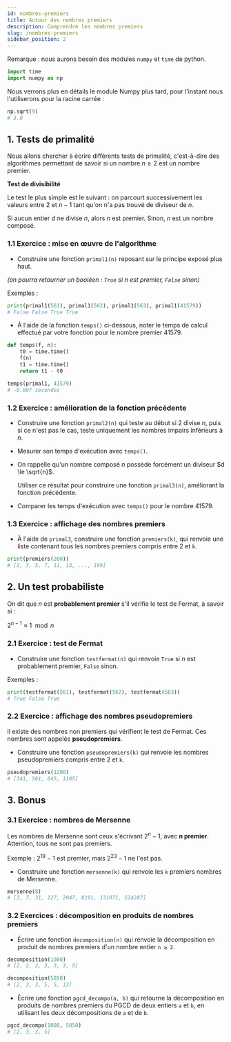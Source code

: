 ```yaml
---
id: nombres-premiers
title: Autour des nombres premiers
description: Comprendre les nombres premiers
slug: /nombres-premiers
sidebar_position: 2
---
```


Remarque : nous aurons besoin des modules `numpy` et `time` de python.

```python
import time
import numpy as np
```

Nous verrons plus en détails le module Numpy plus tard, pour l'instant nous l'utiliserons pour la racine carrée :

```python
np.sqrt(9)
# 3.0
```

## 1. Tests de primalité

Nous allons chercher à écrire différents tests de primalité, c'est-à-dire des algorithmes permettant de savoir si un nombre $n \ge 2$ est un nombre premier.

**Test de divisibilité**

Le test le plus simple est le suivant : on parcourt successivement les valeurs entre 2 et $n - 1$ tant qu'on n'a pas trouvé de diviseur de $n$.

Si aucun entier $d$ ne divise $n$, alors $n$ est premier. Sinon, $n$ est un nombre composé.

### 1.1 Exercice : mise en œuvre de l'algorithme

- Construire une fonction `primal1(n)` reposant sur le principe exposé plus haut.

*(on pourra retourner un booléen : `True` si $n$ est premier, `False` sinon)*

Exemples :

```python
print(primal1(561), primal1(562), primal1(563), primal1(41579))
# False False True True
```

- À l'aide de la fonction `temps()` ci-dessous, noter le temps de calcul effectué par votre fonction pour le nombre premier 41579.

```python
def temps(f, n):
    t0 = time.time()
    f(n)
    t1 = time.time()
    return t1 - t0

temps(primal1, 41579)
# ~0.007 secondes
```

### 1.2 Exercice : amélioration de la fonction précédente

- Construire une fonction `primal2(n)` qui teste au début si 2 divise n, puis si ce n'est pas le cas, teste uniquement les nombres impairs inférieurs à $n$.

- Mesurer son temps d'exécution avec `temps()`.

- On rappelle qu'un nombre composé $n$ possède forcément un diviseur $d \le \sqrt{n}$.

  Utiliser ce résultat pour construire une fonction `primal3(n)`, améliorant la fonction précédente.

- Comparer les temps d'exécution avec `temps()` pour le nombre 41579.

### 1.3 Exercice : affichage des nombres premiers

- À l'aide de `primal3`, construire une fonction `premiers(k)`, qui renvoie une liste contenant tous les nombres premiers compris entre 2 et `k`.

```python
print(premiers(200))
# [2, 3, 5, 7, 11, 13, ..., 199]
```

## 2. Un test probabiliste

On dit que $n$ est **probablement premier** s'il vérifie le test de Fermat, à savoir si :

$2^{n - 1} \equiv 1 \mod n$ 

### 2.1 Exercice : test de Fermat

- Construire une fonction `testfermat(n)` qui renvoie `True` si $n$ est probablement premier, `False` sinon.

Exemples :

```python
print(testfermat(561), testfermat(562), testfermat(563))
# True False True
```

### 2.2 Exercice : affichage des nombres pseudopremiers

Il existe des nombres non premiers qui vérifient le test de Fermat. Ces nombres sont appelés **pseudopremiers**.

- Construire une fonction `pseudopremiers(k)` qui renvoie les nombres pseudopremiers compris entre 2 et `k`.

```python
pseudopremiers(1200)
# [341, 561, 645, 1105]
```

## 3. Bonus

### 3.1 Exercice : nombres de Mersenne

Les nombres de Mersenne sont ceux s'écrivant $2^n - 1$, avec **n premier**. Attention, tous ne sont pas premiers.

Exemple : $2^{19} - 1$ est premier, mais $2^{23} - 1$ ne l'est pas.

- Construire une fonction `mersenne(k)` qui renvoie les `k` premiers nombres de Mersenne.

```python
mersenne(8)
# [3, 7, 31, 127, 2047, 8191, 131071, 524287]
```

### 3.2 Exercices : décomposition en produits de nombres premiers

- Écrire une fonction `decomposition(n)` qui renvoie la décomposition en produit de nombres premiers d'un nombre entier `n ≥ 2`.

```python
decomposition(1080)
# [2, 2, 2, 3, 3, 3, 5]

decomposition(5850)
# [2, 3, 3, 5, 5, 13]
```

- Écrire une fonction `pgcd_decompo(a, b)` qui retourne la décomposition en produits de nombres premiers du PGCD de deux entiers `a` et `b`, en utilisant les deux décompositions de `a` et de `b`.

```python
pgcd_decompo(1080, 5850)
# [2, 3, 3, 5]
```